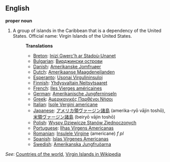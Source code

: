==English==

'''proper noun'''
# A group of islands in the Caribbean that is a dependency of the United States. Official name: Virgin Islands of the United States.
#:'''Translations'''
#:*[[Breton]]: [[Inizi Gwerc'h ar Stadoù-Unanet]]
#:*[[Bulgarian]]: [[Вирджински острови]]
#:*[[Danish]]: [[Amerikanske Jomfruøer]]
#:*[[Dutch]]: [[Amerikaanse Maagdeneilanden]]
#:*[[Esperanto]]: [[Usonaj Virgulininsuloj]]
#:*[[Finnish]]: [[Yhdysvaltain Neitsytsaaret]]
#:*[[French]]: [[Iles Vierges américaines]]
#:*[[German]]: [[Amerikanische Jungferninseln]]
#:*[[Greek]]: [[Αμερικανικές Παρθένοι Νήσοι]]
#:*[[Italian]]: [[Isole Vergini americane]]
#:*[[Japanese]]: [[アメリカ領ヴァージン諸島]] (amerika-ryō vājin toshō), [[米領ヴァージン諸島]] (beiryō vājin toshō)
#:*[[Polish]]: [[Wyspy Dziewicze Stanów Zjednoczonych]]
#:*[[Portuguese]]: [[Ilhas Virgens Americanas]]
#:*[[Romanian]]: [[Insulele Virgine]] (americane) ''f pl''
#:*[[Spanish]]: [[Islas Vírgenes Americanas]]
#:*[[Swedish]]: [[Amerikanska Jungfruöarna]]

''See'': [[Countries of the world]], [[w:Virgin_Islands|Virgin Islands in Wikipedia]]